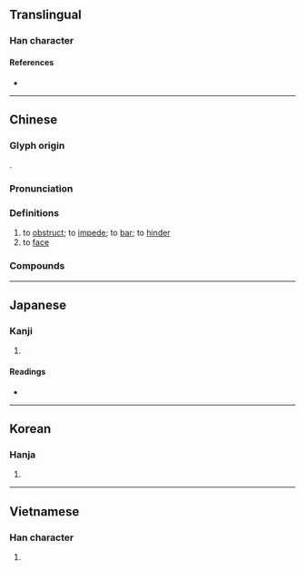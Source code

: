 {{also|拦}}
{{character info/new}}
==Translingual==

===Han character===
{{Han char|rn=64|rad=手|as=17|sn=20|four=57020|canj=QANW|ids=⿰扌闌}}

====References====
* {{Han ref|kx=0462.480|dkj=12977|dj=0812.070|hdz=31986.050|uh=6514|ud=25876|bh=C464|bd=50276}}

----

==Chinese==
{{zh-forms|s=拦}}

===Glyph origin===
{{Han etym}}
{{Han compound|手|闌|t1=hands|ls=psc}}.

===Pronunciation===
{{zh-pron
|m=lán
|c=laan4
|h=pfs=làn
|md=
|mn=lân/qz,tw,xm:nôa/zz:nâ/tw:âⁿ
|mn_note=lân - literary; nôa/nâ - vernacular; âⁿ - 含 is used in the Mainland
|w=
|mc=y
|oc=y
|cat=v
}}

===Definitions===
{{zh-hanzi}}

# to [[obstruct]]; to [[impede]]; to [[bar]]; to [[hinder]]
# to [[face]]

===Compounds===
{{zh-der|口沒遮攔|巴攔|口無遮攔|攔前斷後|棚攔|攔擊|攔腰|沒遮攔|攔道木|攔截|打攔頭雷|攔門|攔路|攔詞抵辯|攔詞|攔劫|攔阻|攔蓄|攔縱|攔截機|打攔|攔下|攔洪壩|攔網|攔截網|攔擋|攔河壩|攔當|攔櫃|打把攔|攔住|當攔|攔路虎|攔沙壩|攔關|攔門鍾|橫攔豎擋|攔門牆兒|攔車|頭攔|阻攔|遮攔}}

{{zh-cat|Elementary}}

----

==Japanese==

===Kanji===
{{ja-kanji|grade=|rs=手17}}

# {{defn|lang=ja|sort=手17}}

====Readings====
* {{ja-readings|on=[[らん]] (ran)|kun=[[さえぎる]] (saegiru)}}

----

==Korean==

===Hanja===
{{ko-hanja|hangeul=[[란]]>[[난]]|eumhun=|rv=ran>nan|mr=ran>nan|y=lan>nan}}

# {{defn|lang=ko|sort=手17}}

----

==Vietnamese==

===Han character===
{{vi-hantu|[[dan]], [[dang]], [[dàn]], [[lan]], [[đan]]|rs=手17}}

# {{defn|lang=vi|sort=手17}}